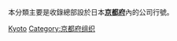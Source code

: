 本分類主要是收錄總部設於日本'''[[京都府|京都府]]'''內的公司行號。
{{日本行政區劃分類導航|公司}}
{{Commonscat|Companies based in Kyoto prefecture}}

[[Category:日本各都道府縣公司|Kyoto]]
[[Category:京都府组织|Category:京都府组织]]